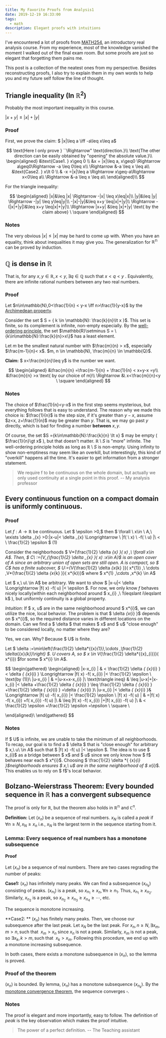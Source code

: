 ```yaml
---
title: My Favorite Proofs from Analysis1
date: 2019-12-19 16:33:00
tags:
  - math
description: Elegant proofs with intuitions
---
```


I've encountered a lot of proofs from [MATH254](https://www.mcgill.ca/study/2019-2020/courses/math-254), an introductory real analysis course. From my experience, most of the knowledge vanished the moment I walked out of the final exam room. But some proofs are just so elegant that forgetting them pains me.

This post is a collection of the neatest ones from my perspective. Besides reconstructing proofs, I also try to explain them in my own words to help you and my future self follow the line of thought.

## Triangle inequality (In $\mathbb{R}^2$)

Probably the most important inequality in this course.

$|x+y|\leq|x|+|y|$

### Proof

First, we prove the claim: $ |x|\leq a \iff -a\leq x\leq a$

$$
\text{Here I only prove } ``\Rightarrow" \text{direction.}\\ \text{The other direction can be easily obtained by "opening" the absolute value.}\\
\begin{aligned}
&\text{Case1. } x\geq 0 \\
&x = |x|\leq a, x\geq0 \Rightarrow a\geq0\Rightarrow -a \leq 0\leq x\\
\Rightarrow &-a \leq x \leq a\\
&\text{Case2. } x\lt 0 \\
& -x =|x|\leq a \Rightarrow x\geq-a\Rightarrow x<0\leq a\\
\Rightarrow &-a \leq x \leq a\\
\end{aligned}\\
$$

For the triangle inequality:

$$
\begin{aligned}
|x|&\leq |x| \Rightarrow -|x| \leq x\leq|x|\\
|y|&\leq |y| \Rightarrow -|y| \leq y\leq|y|\\
-|x|-|y|&\leq x+y \leq|x|+|y|\\
\Rightarrow -(|x|+|y|)&\leq x+y \leq|x|+|y|\\
\Rightarrow |x+y| &\leq |x|+|y| \text{ by the claim above} \ \square
\end{aligned}
$$

### Notes

The very obvious $|x|\leq|x|$ may be hard to come up with. When you have an equality, think about inequalities it may give you. The generalization for $\mathbb{R^n}$ can be proved by induction.

## $\mathbb{Q}$ is dense in $\mathbb{R}$

That is, for any $x, y \in \mathbb{R}, x<y, \exists q \in \mathbb{Q}$ such that $x < q < y$ . Equivalently, there are infinite rational numbers between any two real numbers.

### Proof

Let $n\in\mathbb{N},0<\frac{1}{n} < y-x \iff n>\frac{1}{y-x}$ by the [Archimedean property](http://mathonline.wikidot.com/the-archimedean-property).

Consider the set $ S = \{ k \in \mathbb{N}: \frac{k}{n}\lt x \}$. This set is finite, so its complement is infinite, non-empty especially. By the [well-ordering principle](https://brilliant.org/wiki/the-well-ordering-principle/), the set $\mathbb{R}\setminus S = \{k\in\mathbb{N}:\frac{k}{n}>x\}$ has a least element.

Let $m$ be the smallest natural number with $\frac{m}{n} > x$, especially $\frac{m-1}{n}< x$. $m, n \in \mathbb{N}, \frac{m}{n} \in \mathbb{Q}$.

**Claim:** $ x<\frac{m}{n}\leq y$ is the number we want.

$$
\begin{aligned}
&\frac{m}{n} =\frac{m-1}{n} + \frac{1}{n} < x+y-x =y\\
&\frac{m}{n} >x \text{ by our choice of m}\\
\Rightarrow &\  x<\frac{m}{n}<y \ \square
\end{aligned}
$$

### Notes

The choice of $\frac{1}{n}<y-x$ in the first step seems mysterious, but everything follows that is easy to understand. The reason why we made this choice is: $\frac{1}{n}$ is the step size, if it's greater than $y-x$, assume $z<x, z+\frac{1}{n}$ may be greater than $y$. That is, we may go past $y$ directly, which is bad for finding a number **between** $x, y$.

Of course, the set $S =\{k\in\mathbb{N}:\frac{k}{n} \lt x\} $ may be empty ( $\frac{1}{n}\gt x$ ), but that doesn't matter. $\mathbb{R}\setminus S$ is "more" infinite. The well-ordering principle holds as long as $\mathbb{R}\setminus S$ is non-empty. Using infinity to show non-emptiness may seem like an overkill, but interestingly, this kind of "overkill" happens all the time. It's easier to get information from a stronger statement.

> We require f to be continuous on the whole domain, but actually we only used continuity at a single point in this proof. -- My analysis professor

## Every continuous function on a compact domain is uniformly continuous.

### Proof

Let $f: A→ \mathbb{R}$ be continuous. Let $ \epsilon >0,$ then $ \forall \ x\in \ A,\ \exists \delta _{x} >0:|x-u|< \delta _{x} \Longrightarrow \ |f( \ x) \ -f( \ u) |\ < \ \frac{1}{2} \epsilon $ (1)

Consider the neighborhoods $ V*{\frac{1}{2} \delta *{x} }( x) ,\ \forall x\in A$. Then, $ C\ :=\{V_{\frac{1}{2} \delta _{x} }( x) :x\in A\}$ is an open cover of A since an arbitrary union of open sets are still open. A is compact, so $ C$ has a finite subcover, $ U:=\{V*{\frac{1}{2} \delta *{x*{k} }}( x*{1}) ,\ \cdots ,V*{\frac{1}{2} \delta *{x*{k} }}( x*{k})\}$ where $ x*{1} ,\cdots ,x*{k} \in A$

Let $ x,\ u\ \in A$ be arbitrary. We want to show $ |x-u|< \delta \Longrightarrow |f( x) -f( u) |< \epsilon $. For now, we only know $f$ behaves nicely locally(within each neighborhood around $ x\_{i} ,\ 1\leqslant i\leqslant k$ ), but uniformly continuity is a global property.

_Intuition_: If $ x, u$ are in the same neighborhood around $ x*{i}$, we can utilize the nice, local behavior. The problem is that $ \delta *{x*{i} }$ depends on $ x*{i}$, so the required distance varies in different locations on the domain. Can we find a $ \delta $ that makes $ x$ and $ u$ "close enough" to be considered locally, no matter where they are?

Yes, we can. Why? Because $ U$ is finite.

Let $ \delta :=\min\left\{\frac{1}{2} \delta*{{x}*{1}},\cdots ,\frac{1}{2} \delta*{{x}*{k}}\right\} $. $U$ covers A, so $ x \in V*{\frac{1}{2} \delta*{{x}_{i}}}( x*{i}) $for some $ x*{i} \in A$.

$$
\begin{gathered}
\begin{aligned}
|x-x_{i} | & < \frac{1}{2} \delta _{ {x}_{i} } < \delta _{ {x}_{i} } \Longrightarrow |f( x) -f( x_{i}) |< \frac{1}{2} \epsilon \ \text{by (1)}\\
|u-x_{i} | & =|u-x+x-x_{i} |\\
 \text{triangle ineq} & \leq |u-x|+|x-x_{i} |< \delta +\frac{1}{2} \delta _{ {x}_{i} } \leq \frac{1}{2} \delta _{ {x}_{i} } +\frac{1}{2} \delta _{ {x}_{i} } =\delta _{ {x}_{i} }\\
|u-x_{i} |< \delta _{ {x}_{i} }& \Longrightarrow |f( u) -f( x_{i}) |< \frac{1}{2} \epsilon \\
|f( x) -f( u) | & =|f( x) -f( x_{i}) +f( x_{i}) -f( u) |\\
 & \leq |f( x) -f( x_{i}) |+|f( x_{i}) -f( u) |\\
 & < \frac{1}{2} \epsilon +\frac{1}{2} \epsilon =\epsilon \ \square \\

\end{aligned}\\
\end{gathered}
$$

### Notes

If $ U$ is infinite, we are unable to take the minimum of all neighborhoods. To recap, our goal is to find a $ \delta $ that is "close enough" for arbitrary $ x,\ u\ \in A$ such that $ |f( x) -f( u) |< \epsilon $. The idea is to use $ x_{i}$ as a bridge between $ x$ and $ u$ since we only know how $ f$ behaves near each $ x*{i}$. Choosing $ \frac{1}{2} \delta *{ {x}_{i} }$neighborhoods ensures $ x,\ u$ are in the same neighborhood of $ x_{i}$. This enables us to rely on $ f$'s local behavior.

## Bolzano-Weierstrass Theorem: Every bounded sequence in $\mathbb{R}$ has a convergent subsequence

The proof is only for $\mathbb{R}$, but the theorem also holds in $\mathbb{R^n}$ and $\mathbb{C}^n$.

**Definition:** Let $(x_n)$ be a sequence of real numbers. $x_N$ is called a _peak_ if $\forall n\geq N, x_N\geq x_n$ i.e., $x_N$ is the largest term in the sequence starting from it.

### Lemma: Every sequence of real numbers has a monotone subsequence

#### Proof

Let $(x_n)$ be a sequence of real numbers. There are two cases regrading the number of peaks:

**Case1:** $(x_n)$ has infinitely many peaks. We can find a subsequence $(x_{n_{k} })$ consisting of peaks. $(x_{n_{1} })$ is a peak, so $x_{n_{1} } \geq x_n, \forall n\geq n_1$. Thus, $x_{n_{1} }\geq x_{n_{2} }$. Similarly, $x_{n_{2} }$ is a peak, so $x_{n_{2} } \geq x_{n_{3} } \geq x_{n_{4} } \geq \cdots$, etc.

The sequence is monotone increasing.

**Case2: ** $(x_n)$ has finitely many peaks. Then, we choose our subsequence after the last peak. Let $x_N$ be the last peak. For $x_n, n\geq N, \exists x_m, m\gt n, \text{such that } \ x_m \gt x_n$ since $x_n$ is not a peak. Similarly, $x_m$ is not a peak, so $\exists x_k, k\gt m, \text{such that } \ x_k \gt x_m$. Following this procedure, we end up with a monotone increasing subsequence.

In both cases, there exists a monotone subsequence in $(x_n)$, so the lemma is proved.

### Proof of the theorem

$(x_n)$ is bounded. By lemma, $(x_n)$ has a monotone subsequence $(x_{n_{k} })$. By the [monotone convergence theorem](http://mathonline.wikidot.com/the-monotone-convergence-theorem/), the sequence converges $\square$.

### Notes

The proof is elegant and more importantly, easy to follow. The definition of _peak_ is the key observation which makes the proof intuitive.

> The power of a perfect definition. -- The Teaching assistant

[1]: http://mathonline.wikidot.com/the-archimedean-property 'No infinitely large  or infinitely small elements'
[2]: https://brilliant.org/wiki/the-well-ordering-principle/ 'Every non-empty set of positive integers contains a least element'
[3]: http://mathonline.wikidot.com/the-monotone-convergence-theorem/
